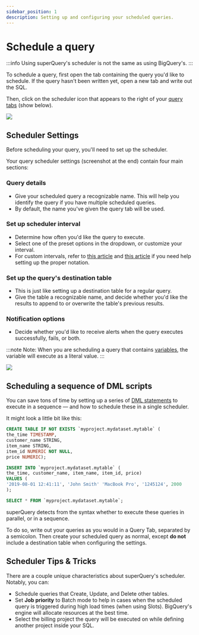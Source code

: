 ```yaml
---
sidebar_position: 1
description: Setting up and configuring your scheduled queries.
---
```


# Schedule a query

:::info
Using superQuery's scheduler is not the same as using BigQuery's.
:::

To schedule a query, first open the tab containing the query you'd like to schedule. If the query hasn't been written yet, open a new tab and write out the SQL.

Then, click on the scheduler icon that appears to the right of your [query tabs](../superquery-editor/query-tabs.mdx) (show below).

![](../../../static/img/superquery/image-78.png)

## Scheduler Settings

Before scheduling your query, you'll need to set up the scheduler.

Your query scheduler settings (screenshot at the end) contain four main sections:

### Query details

- Give your scheduled query a recognizable name. This will help you identify the query if you have multiple scheduled queries.
- By default, the name you've given the query tab will be used.

### Set up scheduler interval

- Determine how often you'd like the query to execute.
- Select one of the preset options in the dropdown, or customize your interval.
- For custom intervals, refer to [this article](http://www.quartz-scheduler.org/documentation/quartz-2.3.0/tutorials/crontrigger.html) and [this article](https://www.freeformatter.com/cron-expression-generator-quartz.html) if you need help setting up the proper notation.

### Set up the query's destination table

- This is just like setting up a destination table for a regular query.
- Give the table a recognizable name, and decide whether you'd like the results to append to or overwrite the table's previous results.

### Notification options

- Decide whether you'd like to receive alerts when the query executes successfully, fails, or both.

:::note
Note: When you are scheduling a query that contains [variables](../superquery-editor/variables.mdx), the variable will execute as a literal value.
:::

![](../../../static/img/superquery/image-79.png)

## Scheduling a sequence of DML scripts

You can save tons of time by setting up a series of [DML statements](https://cloud.google.com/bigquery/docs/reference/standard-sql/dml-syntax) to execute in a sequence &mdash; and how to schedule these in a single scheduler.

It might look a little bit like this:

```sql
CREATE TABLE IF NOT EXISTS `myproject.mydataset.mytable` (
the_time TIMESTAMP,
customer_name STRING,
item_name STRING,
item_id NUMERIC NOT NULL,
price NUMERIC);

INSERT INTO `myproject.mydataset.mytable` (
the_time, customer_name, item_name, item_id, price)
VALUES (
'2019-08-01 12:41:11', 'John Smith' 'MacBook Pro', '1245124', 2000
);

SELECT * FROM `myproject.mydataset.mytable`;
```

superQuery detects from the syntax whether to execute these queries in parallel, or in a sequence.

To do so, write out your queries as you would in a Query Tab, separated by a semicolon. Then create your scheduled query as normal, except **do not** include a destination table when configuring the settings.

## Scheduler Tips & Tricks

There are a couple unique characteristics about superQuery's scheduler. Notably, you can:

- Schedule queries that Create, Update, and Delete other tables.
- Set **Job priority** to Batch mode to help in cases when the scheduled query is triggered during high load times (when using Slots). BigQuery's engine will allocate resources at the best time.
- Select the billing project the query will be executed on while defining another project inside your SQL.

